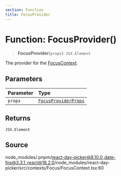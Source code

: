 ```yaml
---
section: Function
title: FocusProvider
---
```


# Function: FocusProvider()

> **FocusProvider**(`props`): `JSX.Element`

The provider for the [FocusContext](/docs/api/main/variables/FocusContext.mdx).

## Parameters

| Parameter | Type |
| :------ | :------ |
| `props` | [`FocusProviderProps`](/docs/api/main/type-aliases/FocusProviderProps.mdx) |

## Returns

`JSX.Element`

## Source

node\_modules/.pnpm/react-day-picker@8.10.0\_date-fns@3.3.1\_react@18.2.0/node\_modules/react-day-picker/src/contexts/Focus/FocusContext.tsx:60
